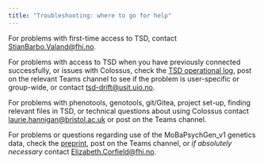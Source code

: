 ```yaml
---
title: "Troubleshooting: where to go for help"
---
```


For problems with first-time access to TSD, contact [StianBarbo.Valand\@fhi.no](mailto:StianBarbo.Valand@fhi.no).

For problems with access to TSD when you have previously connected successfully, or issues with Colossus, check the [TSD operational log](https://www.uio.no/english/services/it/research/sensitive-data/log/), post on the relevant Teams channel to see if the problem is user-specific or group-wide, or contact [tsd-drift\@usit.uio.no](mailto:tsd-drift@usit.uio.no).

For problems with phenotools, genotools, git/Gitea, project set-up, finding relevant files in TSD, or technical questions about using Colossus contact [laurie.hannigan\@bristol.ac.uk](mailto:laurie.hannigan@bristol.ac.uk) or post on the Teams channel.

For problems or questions regarding use of the MoBaPsychGen_v1 genetics data, check the [preprint](https://www.biorxiv.org/content/10.1101/2022.06.23.496289v2), post on the Teams channel, or *if absolutely necessary* contact [Elizabeth.Corfield\@fhi.no](mailto:Elizabeth.Corfield@fhi.no).
